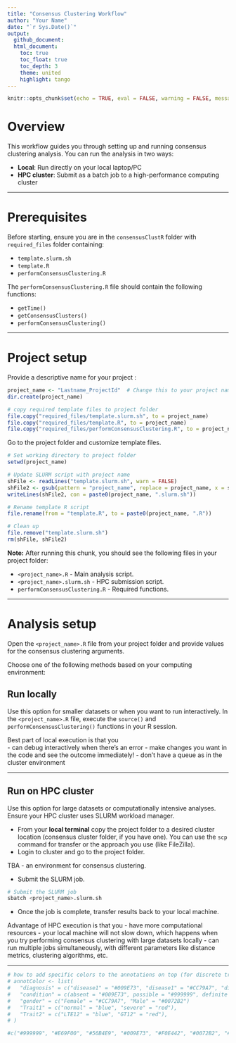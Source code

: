 ```yaml
---
title: "Consensus Clustering Workflow"
author: "Your Name"
date: "`r Sys.Date()`"
output: 
  github_document:
  html_document:
    toc: true
    toc_float: true
    toc_depth: 3
    theme: united
    highlight: tango
---
```


```r
knitr::opts_chunk$set(echo = TRUE, eval = FALSE, warning = FALSE, message = FALSE)
```

# Overview

This workflow guides you through setting up and running consensus clustering analysis. You can run the analysis in two ways:

- **Local**: Run directly on your local laptop/PC
- **HPC cluster**: Submit as a batch job to a high-performance computing cluster

---

# Prerequisites

Before starting, ensure you are in the `consensusClustR` folder with `required_files` folder containing:

- `template.slurm.sh`
- `template.R`
- `performConsensusClustering.R`

The `performConsensusClustering.R` file should contain the following functions:

- `getTime()`
- `getConsensusClusters()`
- `performConsensusClustering()`

---

# Project setup

Provide a descriptive name for your project <Lastname_ProjectInfo>:  

```r

project_name <- "Lastname_ProjectId"  # Change this to your project name
dir.create(project_name)

# copy required template files to project folder
file.copy("required_files/template.slurm.sh", to = project_name)
file.copy("required_files/template.R", to = project_name)
file.copy("required_files/performConsensusClustering.R", to = project_name)

```

Go to the project folder and customize template files.  

```r
# Set working directory to project folder
setwd(project_name)

# Update SLURM script with project name
shFile <- readLines("template.slurm.sh", warn = FALSE)
shFile2 <- gsub(pattern = "project_name", replace = project_name, x = shFile)
writeLines(shFile2, con = paste0(project_name, ".slurm.sh"))

# Rename template R script
file.rename(from = "template.R", to = paste0(project_name, ".R"))

# Clean up 
file.remove("template.slurm.sh")
rm(shFile, shFile2)

```

**Note:** After running this chunk, you should see the following files in your project folder:

- `<project_name>.R` - Main analysis script.  
- `<project_name>.slurm.sh` - HPC submission script.  
- `performConsensusClustering.R` - Required functions.  

---

# Analysis setup

Open the `<project_name>.R` file from your project folder and provide values for the consensus clustering arguments.

Choose one of the following methods based on your computing environment:

## Run locally

Use this option for smaller datasets or when you want to run interactively. In the `<project_name>.R` file, execute the `source()` and `performConsensusClustering()` functions in your R session.   

Best part of local execution is that you  
- can debug interactively when there's an error
- make changes you want in the code and see the outcome immediately!
- don't have a queue as in the cluster environment  

---

## Run on HPC cluster

Use this option for large datasets or computationally intensive analyses. Ensure your HPC cluster uses SLURM workload manager.

- From your **local terminal** copy the project folder to a desired cluster location (consensus cluster folder, if you have one). You can use the `scp` command for transfer or the approach you use (like FileZilla).  
- Login to cluster and go to the project folder.  

TBA - an environment for consensus clustering.   

- Submit the SLURM job.

```bash
# Submit the SLURM job
sbatch <project_name>.slurm.sh
```

- Once the job is complete, transfer results back to your local machine.  

Advantage of HPC execution is that you
- have more computational resources
- your local machine will not slow down, which happens when you try performing consensus clustering with large datasets locally
- can run multiple jobs simultaneously, with different parameters like distance metrics, clustering algorithms, etc.

---

```r

# how to add specific colors to the annotations on top (for discrete traits)
# annotColor <- list(
#   "diagnosis" = c("disease1" = "#009E73", "disease1" = "#CC79A7", "disease1" = "#0072B2"), 
#   "condition" = c(absent = "#009E73", possible = "#999999", definite = "#661100"),
#   "gender" = c("Female" = "#CC79A7", "Male" = "#0072B2")
#   "Trait1" = c("normal" = "blue", "severe" = "red"),  
#   "Trait2" = c("LTE12" = "blue", "GT12" = "red"),
# )

#c("#999999", "#E69F00", "#56B4E9", "#009E73", "#F0E442", "#0072B2", "#D55E00", "#CC79A7")

```
